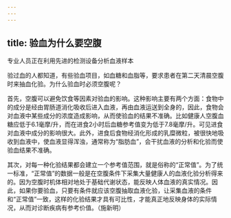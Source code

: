 ```yaml
---
---
---
```

title: 验血为什么要空腹
---




专业人员正在利用先进的检测设备分析血液样本



验过血的人都知道，有些验血项目，如血糖和血脂等，要求患者在第二天清晨空腹时来抽血化验。为什么验血时必须空腹呢？

首先，空腹可以避免饮食等因素对验血的影响。这种影响主要有两个方面：食物中的成分是经由胃肠道消化吸收后进入血液，再由血液运送到全身的，因此，食物会对血液中某些成分的浓度造成影响，从而使验血的结果不准确。比如健康人空腹血糖应低于6.1毫摩/升，而在进食2小时后血糖参考值变为低于7.8毫摩/升。可见进食对血液中成分的影响很大。此外，进食后食物经消化形成的乳糜微粒，被很快地吸收到血液中，使血液显得浑浊，通常称为“脂肪血”，会干扰血液的分析和化验而使验血结果不准确。

其次，对每一种化验结果都会建立一个参考值范围，就是俗称的“正常值”。为了统一标准，“正常值”的数据一般是在空腹条件下采集大量健康人的血液化验分析得来的。因为空腹时机体相对地处于基础代谢状态，能反映人体血液的真实情况。因此，如果你要验血，只要有条件就应该空腹抽取血液化验，让采集血液的条件和“正常值”一致，这样的化验结果才具有可比性，才能真正地反映身体的实际情况，从而对诊断疾病有参考价值。（施新明）
